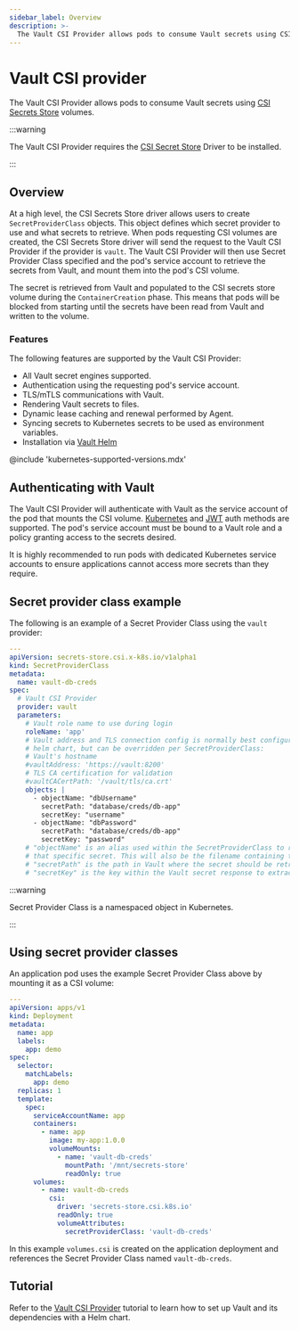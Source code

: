 ```yaml
---
sidebar_label: Overview
description: >-
  The Vault CSI Provider allows pods to consume Vault secrets using CSI volumes.
---
```


# Vault CSI provider

The Vault CSI Provider allows pods to consume Vault secrets using
[CSI Secrets Store](https://github.com/kubernetes-sigs/secrets-store-csi-driver) volumes.

:::warning

The Vault CSI Provider requires the [CSI Secret Store](https://github.com/kubernetes-sigs/secrets-store-csi-driver)
Driver to be installed.

:::

## Overview

At a high level, the CSI Secrets Store driver allows users to create `SecretProviderClass` objects.
This object defines which secret provider to use and what secrets to retrieve. When pods requesting CSI volumes
are created, the CSI Secrets Store driver will send the request to the Vault CSI Provider if the provider
is `vault`. The Vault CSI Provider will then use Secret Provider Class specified and the pod's service account to retrieve
the secrets from Vault, and mount them into the pod's CSI volume.

The secret is retrieved from Vault and populated to the CSI secrets store volume during the `ContainerCreation` phase.
This means that pods will be blocked from starting until the secrets have been read from Vault and written to the volume.

### Features

The following features are supported by the Vault CSI Provider:

- All Vault secret engines supported.
- Authentication using the requesting pod's service account.
- TLS/mTLS communications with Vault.
- Rendering Vault secrets to files.
- Dynamic lease caching and renewal performed by Agent.
- Syncing secrets to Kubernetes secrets to be used as environment variables.
- Installation via [Vault Helm](/docs/platform/k8s/helm)

@include 'kubernetes-supported-versions.mdx'

## Authenticating with Vault

The Vault CSI Provider will authenticate with Vault as the service account of the
pod that mounts the CSI volume. [Kubernetes](/docs/auth/kubernetes) and
[JWT](/docs/auth/jwt) auth methods are supported. The pod's service account
must be bound to a Vault role and a policy granting access to the secrets desired.

It is highly recommended to run pods with dedicated Kubernetes service accounts to
ensure applications cannot access more secrets than they require.

## Secret provider class example

The following is an example of a Secret Provider Class using the `vault` provider:

```yaml
---
apiVersion: secrets-store.csi.x-k8s.io/v1alpha1
kind: SecretProviderClass
metadata:
  name: vault-db-creds
spec:
  # Vault CSI Provider
  provider: vault
  parameters:
    # Vault role name to use during login
    roleName: 'app'
    # Vault address and TLS connection config is normally best configured by the
    # helm chart, but can be overridden per SecretProviderClass:
    # Vault's hostname
    #vaultAddress: 'https://vault:8200'
    # TLS CA certification for validation
    #vaultCACertPath: '/vault/tls/ca.crt'
    objects: |
      - objectName: "dbUsername"
        secretPath: "database/creds/db-app"
        secretKey: "username"
      - objectName: "dbPassword"
        secretPath: "database/creds/db-app"
        secretKey: "password"
    # "objectName" is an alias used within the SecretProviderClass to reference
    # that specific secret. This will also be the filename containing the secret.
    # "secretPath" is the path in Vault where the secret should be retrieved.
    # "secretKey" is the key within the Vault secret response to extract a value from.
```

:::warning

Secret Provider Class is a namespaced object in Kubernetes.

:::

## Using secret provider classes

An application pod uses the example Secret Provider Class above by mounting it as a CSI volume:

```yaml
---
apiVersion: apps/v1
kind: Deployment
metadata:
  name: app
  labels:
    app: demo
spec:
  selector:
    matchLabels:
      app: demo
  replicas: 1
  template:
    spec:
      serviceAccountName: app
      containers:
        - name: app
          image: my-app:1.0.0
          volumeMounts:
            - name: 'vault-db-creds'
              mountPath: '/mnt/secrets-store'
              readOnly: true
      volumes:
        - name: vault-db-creds
          csi:
            driver: 'secrets-store.csi.k8s.io'
            readOnly: true
            volumeAttributes:
              secretProviderClass: 'vault-db-creds'
```

In this example `volumes.csi` is created on the application deployment and references
the Secret Provider Class named `vault-db-creds`.

## Tutorial

Refer to the [Vault CSI Provider](/tutorials/kubernetes/kubernetes-secret-store-driver)
tutorial to learn how to set up Vault and its dependencies with a Helm chart.
